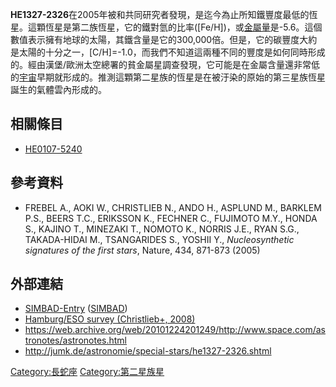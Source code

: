 {{Starbox begin |
 name=HE1327-2326 }}
{{Starbox observe
| epoch=[[J2000.0|J2000.0]] ([[國際天球参考系統|ICRS]])
| constell=[[長蛇座|長蛇座]]
| ra={{RA|13|30|06}}<ref name="aa">[http://adsabs.harvard.edu/abs/2003AcA....53..133U The Optical Gravitational Lensing Experiment. Additional Planetary and Low-Luminosity Object Transits from the OGLE 2001 and 2002 Observational Campaigns], A. Udalski, G. Pietrzynski, M. Szymanski, M. Kubiak, K. Zebrun, I. Soszynski, O. Szewczyk, and L. Wyrzykowski, ''Acta Astronomica'' '''53''' (June 2003), pp. 133–149.</ref>
| dec={{DEC|-23|41|54}}<ref name="aa" />
| appmag_v=13.5 }}
{{Starbox astrometry
| radial_v=
| prop_mo_ra=
| prop_mo_dec=
| parallax=
| p_error=
| parallax_footnote=
| dist_ly=4000
| dist_pc=
| absmag_v= }}
{{Starbox detail
| metal=<math>\begin{smallmatrix}\left[\frac{Fe}{H}\right]\ =\ -5.6\end{smallmatrix}</math>
| mass= 0.8
| radius=
| rotation=
| luminosity=
| temperature= }}
{{Starbox catalog |
  names=[[漢堡/歐洲南方天文台巡天|HE]] 1327-2326, [[SPM3.2|SPM3.2]] 4266486. }}
{{Starbox end}}

'''HE1327-2326'''在2005年被{{link-de|安娜·弗瑞貝爾|Anna Frebel}}和共同研究者發現，是迄今為止所知鐵豐度最低的恆星。這顆恆星是第二族恆星，它的鐵對氫的比率([Fe/H])，或[[金屬量|金屬量]]是-5.6。這個數值表示擁有地球的太陽，其鐵含量是它的300,000倍。但是，它的碳豐度大約是太陽的十分之一，[C/H]=-1.0，而我們不知道這兩種不同的豐度是如何同時形成的。經由漢堡/歐洲太空總署的貧金屬星調查發現，它可能是在金屬含量還非常低的[[宇宙|宇宙]]早期就形成的。推測這顆第二星族的恆星是在被汙染的原始的第三星族恆星誕生的氣體雲內形成的。

== 相關條目 ==
* [[HE0107-5240|HE0107-5240]]

== 參考資料 ==

<references/>
* FREBEL A., AOKI W., CHRISTLIEB N., ANDO H., ASPLUND M., BARKLEM P.S., BEERS T.C., ERIKSSON K., FECHNER C., FUJIMOTO M.Y., HONDA S., KAJINO T., MINEZAKI T., NOMOTO K., NORRIS J.E., RYAN S.G., TAKADA-HIDAI M., TSANGARIDES S., YOSHII Y.,  ''Nucleosynthetic signatures of the first stars'', Nature, 434, 871-873 (2005)

== 外部連結 ==
* [http://simbad.u-strasbg.fr/sim-id.pl?protocol=html&Ident=he1327-2326 SIMBAD-Entry] ([[SIMBAD|SIMBAD]])
* [http://cdsarc.u-strasbg.fr/viz-bin/Cat?J/A%2BA/484/721 Hamburg/ESO survey (Christlieb+, 2008)]{{Wayback|url=http://cdsarc.u-strasbg.fr/viz-bin/Cat?J%2FA%2BA%2F484%2F721 |date=20110519163100 }}
* https://web.archive.org/web/20101224201249/http://www.space.com/astronotes/astronotes.html
* http://jumk.de/astronomie/special-stars/he1327-2326.shtml{{Wayback|url=http://jumk.de/astronomie/special-stars/he1327-2326.shtml |date=20090527235918 }}

[[Category:長蛇座|Category:長蛇座]]
[[Category:第二星族星|Category:第二星族星]]

{{star-stub}}